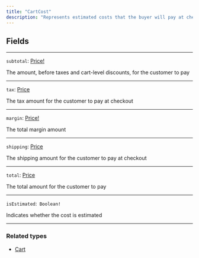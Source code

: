 ```yaml
---
title: "CartCost"
description: "Represents estimated costs that the buyer will pay at checkout. The costs are subject to change and changes will be reflected at checkout. The cost field uses the buyerIdentity field to determine shipping pricing"
---
```


## Fields

---

`subtotal`: [Price!](https://rye-docs.readme.io/api-reference/price)

The amount, before taxes and cart-level discounts, for the customer to pay

---

`tax`: [Price](https://rye-docs.readme.io/api-reference/price)

The tax amount for the customer to pay at checkout

---

`margin`: [Price!](https://rye-docs.readme.io/api-reference/price)

The total margin amount

---

`shipping`: [Price](https://rye-docs.readme.io/api-reference/price)

The shipping amount for the customer to pay at checkout

---

`total`: [Price](https://rye-docs.readme.io/api-reference/price)

The total amount for the customer to pay

---

`isEstimated`:` Boolean!`

Indicates whether the cost is estimated

---

### Related types

* [Cart](/api-reference/cart-2)